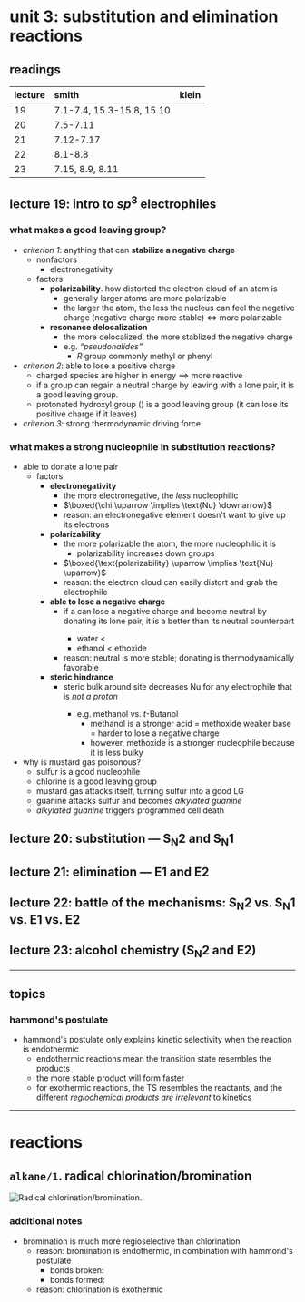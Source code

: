 # unit 3: substitution and elimination reactions


## readings
|lecture|smith|klein|
|:------|:-------|:------|
|19|7.1-7.4, 15.3-15.8, 15.10||
|20|7.5-7.11||
|21|7.12-7.17||
|22|8.1-8.8||
|23|7.15, 8.9, 8.11||

## lecture 19: intro to $sp^3$ electrophiles

### what makes a good leaving group?
- _criterion 1_: anything that can **stabilize a negative charge**
    - nonfactors
        - electronegativity
    - factors
        - **polarizability**. how distorted the electron cloud of an atom is
            - generally larger atoms are more polarizable
            - the larger the atom, the less the nucleus can feel the negative charge (negative charge more stable) $\iff$ more polarizable
        - **resonance delocalization**
            - the more delocalized, the more stablized the negative charge
            - e.g. _&ldquo;pseudohalides&rdquo;_
                - $R$ group commonly methyl or phenyl
- _criterion 2_: able to lose a positive charge
    - charged species are higher in energy $\implies$ more reactive
    - if a group can regain a neutral charge by leaving with a lone pair, it is a good leaving group.
    - protonated hydroxyl group (<C chem="\ce{-OH2}" />) is a good leaving group (it can lose its positive charge if it leaves)
- _criterion 3_: strong thermodynamic driving force <T tag="L23" />

### what makes a strong nucleophile in substitution reactions?
- able to donate a lone pair
    - factors
        - **electronegativity**
            - the more electronegative, the _less_ nucleophilic
            - $\boxed{\chi \uparrow \implies \text{Nu} \downarrow}$
            - reason: an electronegative element doesn't want to give up its electrons
        - **polarizability**
            - the more polarizable the atom, the more nucleophilic it is
                - polarizability increases down groups
            - $\boxed{\text{polarizability} \uparrow \implies \text{Nu} \uparrow}$
            - reason: the electron cloud can easily distort and grab the electrophile
        - **able to lose a negative charge**
            - if a <C chem="\ce{Nu}" /> can lose a negative charge and become neutral by donating its lone pair, it is a better <C chem="\ce{Nu}" /> than its neutral counterpart
                - water < <C chem="\ce{OH-}" />
                - ethanol < ethoxide
            - reason: neutral is more stable; donating is thermodynamically favorable
        - **steric hindrance**
            - steric bulk around <C chem="\ce{Nu}" /> site decreases Nu for any electrophile that is _not a proton_
                - e.g. methanol vs. _t_-Butanol
                    - methanol is a stronger acid = methoxide weaker base = harder to lose a negative charge
                    - however, methoxide is a stronger nucleophile because it is less bulky
- why is mustard gas poisonous?
    - sulfur is a good nucleophile
    - chlorine is a good leaving group
    - mustard gas attacks itself, turning sulfur into a good LG
    - guanine attacks sulfur and becomes _alkylated guanine_
    - _alkylated guanine_ triggers programmed cell death

## lecture 20: substitution &mdash; $\text{S}_\text{N}2$ and $\text{S}_\text{N}1$

## lecture 21: elimination &mdash; $\text{E}1$ and $\text{E}2$

## lecture 22: battle of the mechanisms: $\text{S}_\text{N}2$ vs. $\text{S}_\text{N}1$ vs. $\text{E}1$ vs. $\text{E}2$

## lecture 23: alcohol chemistry ($\text{S}_\text{N}2$ and $\text{E}2$)

---

## topics

### hammond's postulate
- hammond's postulate only explains kinetic selectivity when the reaction is endothermic
    - endothermic reactions mean the transition state resembles the products
    - the more stable product will form faster
    - for exothermic reactions, the TS resembles the reactants, and the different _regiochemical products are irrelevant_ to kinetics

---

# reactions

## `alkane/1`. radical chlorination/bromination

![Radical chlorination/bromination.](./assets/unit3/radical-bromination-chlorination.png)

### additional notes
- bromination is much more regioselective than chlorination
    - reason: bromination is endothermic, in combination with hammond's postulate
        - bonds broken: <C chem="\ce{C-H}" />
        - bonds formed: <C chem="\ce{C-Br}" />
    - reason: chlorination is exothermic
